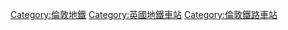 {{Commonscat|London Underground stations}}

[[Category:倫敦地鐵|Category:倫敦地鐵]]
[[Category:英國地鐵車站|Category:英國地鐵車站]]
[[Category:倫敦鐵路車站|Category:倫敦鐵路車站]]